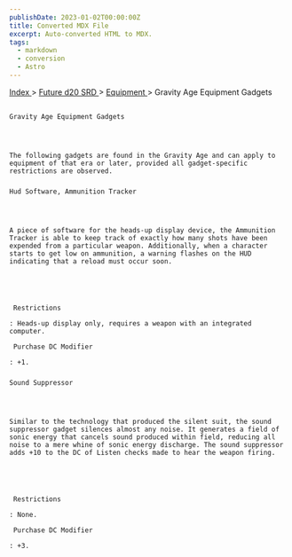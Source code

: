 ```yaml
---
publishDate: 2023-01-02T00:00:00Z
title: Converted MDX File
excerpt: Auto-converted HTML to MDX.
tags:
  - markdown
  - conversion
  - Astro
---
```


[
Index
](-index) >
[
Future d20 SRD
](future-d20-srd-index) >
[
Equipment
](future-d20-srd-equipment-index) > Gravity Age Equipment Gadgets

##

    Gravity Age Equipment Gadgets




    The following gadgets are found in the Gravity Age and can apply to equipment of that era or later, provided all gadget-specific restrictions are observed.

###

    Hud Software, Ammunition Tracker




    A piece of software for the heads-up display device, the Ammunition Tracker is able to keep track of exactly how many shots have been expended from a particular weapon. Additionally, when a character starts to get low on ammunition, a warning flashes on the HUD indicating that a reload must occur soon.





     Restrictions

    : Heads-up display only, requires a weapon with an integrated computer.

     Purchase DC Modifier

    : +1.

###

    Sound Suppressor




    Similar to the technology that produced the silent suit, the sound suppressor gadget silences almost any noise. It generates a field of sonic energy that cancels sound produced within field, reducing all noise to a mere whine of sonic energy discharge. The sound suppressor adds +10 to the DC of Listen checks made to hear the weapon firing.





     Restrictions

    : None.

     Purchase DC Modifier

    : +3.
